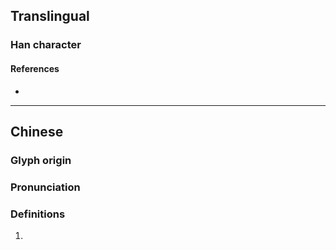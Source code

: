 {{character info}}
==Translingual==

===Han character===
{{Han char|rn=64|rad=手|as=07|sn=10|four=53011|canj=QJMU|ids=⿰扌完}}

====References====
* {{Han ref|kx=0434.100|dkj=12158|hdz=31887.110|uh=6356|ud=25430|bh=D1B3|bd=53683}}

----

==Chinese==
{{zh-forms}}

===Glyph origin===
{{Han etym}}

===Pronunciation===
{{zh-pron
|m=wán
|c=gwaat3,jyun4
|mc=y
|oc=y
|cat=
}}

===Definitions===
{{zh-hanzi}}

# {{rfdef|zh}}
